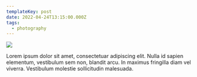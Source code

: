 ```yaml
---
templateKey: post
date: 2022-04-24T13:15:00.000Z
tags:
  - photography
---
```

![](../../static/assets/20220424-IMG_1491.jpg)

Lorem ipsum dolor sit amet, consectetuar adipiscing elit. Nulla id sapien elementum, vestibulum sem non, blandit arcu. In maximus fringilla diam vel viverra. Vestibulum molestie sollicitudin malesuada.